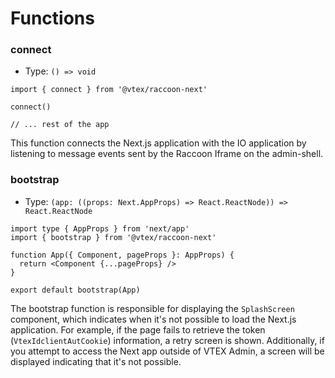 # Functions

### connect

- Type: `() => void`

```tsx filename="pages/_app.tsx"
import { connect } from '@vtex/raccoon-next'

connect()

// ... rest of the app
```

This function connects the Next.js application with the IO application by listening to message events sent by the Raccoon Iframe on the admin-shell.

### bootstrap

- Type: `(app: ((props: Next.AppProps) => React.ReactNode)) => React.ReactNode`

```tsx filename="pages/_app.tsx"
import type { AppProps } from 'next/app'
import { bootstrap } from '@vtex/raccoon-next'

function App({ Component, pageProps }: AppProps) {
  return <Component {...pageProps} />
}

export default bootstrap(App)
```

The bootstrap function is responsible for displaying the `SplashScreen` component, which indicates when it's not possible to load the Next.js application. For example, if the page fails to retrieve the token (`VtexIdclientAutCookie`) information, a retry screen is shown. Additionally, if you attempt to access the Next app outside of VTEX Admin, a screen will be displayed indicating that it's not possible.
